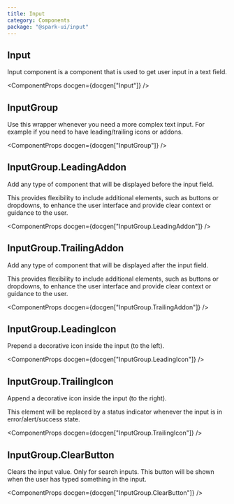 ```yaml
---
title: Input
category: Components
package: "@spark-ui/input"
---
```


## Input

Input component is a component that is used to get user input in a text field.

<ComponentProps docgen={docgen["Input"]} />

## InputGroup

Use this wrapper whenever you need a more complex text input. For example if you need to have leading/trailing icons or addons.

<ComponentProps docgen={docgen["InputGroup"]} />

## InputGroup.LeadingAddon

Add any type of component that will be displayed before the input field.

This provides flexibility to include additional elements, such as buttons or dropdowns, to enhance the user interface and provide clear context or guidance to the user.

<ComponentProps docgen={docgen["InputGroup.LeadingAddon"]} />

## InputGroup.TrailingAddon

Add any type of component that will be displayed after the input field.

This provides flexibility to include additional elements, such as buttons or dropdowns, to enhance the user interface and provide clear context or guidance to the user.

<ComponentProps docgen={docgen["InputGroup.TrailingAddon"]} />

## InputGroup.LeadingIcon

Prepend a decorative icon inside the input (to the left).

<ComponentProps docgen={docgen["InputGroup.LeadingIcon"]} />

## InputGroup.TrailingIcon

Append a decorative icon inside the input (to the right).

This element will be replaced by a status indicator whenever the input is in error/alert/success state.

<ComponentProps docgen={docgen["InputGroup.TrailingIcon"]} />

## InputGroup.ClearButton

Clears the input value. Only for search inputs. This button will be shown when the user has typed something in the input.

<ComponentProps docgen={docgen["InputGroup.ClearButton"]} />

